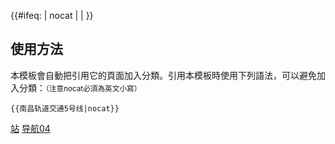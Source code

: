 {{鐵道路線|
| 模板名稱 = 南昌轨道交通5号线
| 名稱 = [[南昌地铁]] [[南昌地铁5号线|5号线]]（规划） [[File:Nanchang Metro Line 5.png|40px|5号线]]
| 代表色 = #{{南昌地铁识别色|5}}
| Logo = [[File:NanChang Metro logo.svg|50px]]
| 背景顏色 = #FFFFFF
| 車站列表 = 枫林大道 - 未知 - 未知 - 未知 - 未知 - 未知 - 未知 - 未知 - {{南昌地铁线路名|2|blink}}&nbsp;[[学府大道东站|学府大道东]] - {{南昌地铁线路名|4|blink}}&nbsp;[[抚生路站|抚生路]] - 未知 - {{南昌地铁线路名|3|blink}}&nbsp;[[江铃站|江铃]] - 未知 - {{南昌地铁线路名|2|blink}}&nbsp;[[城南中心站|城南中心]] - 未知 - 未知 - 未知 - 未知 - {{南昌地铁线路名|1|blink}}&nbsp;[[高新大道站|高新大道]] - 未知 - {{南昌地铁线路名|3|blink}}&nbsp;[[火炬大街站|火炬大街]] - 未知 - {{南昌地铁线路名|4|blink}}&nbsp;[[明园路站|明园路]] - 火炬六路
| 註釋 = 除与开建线路的换乘站外，其它车站名称均无资料。
}}<includeonly>{{#ifeq: {{{1}}} | nocat | <!--空--> | [[Category:南昌地铁5号线|站]] }}</includeonly><noinclude>

==使用方法==
本模板會自動把引用它的頁面加入分類。引用本模板時使用下列語法，可以避免加入分類：<small>（注意nocat必須為英文小寫）</small>
 <nowiki>{{</nowiki>南昌轨道交通5号线<nowiki>|nocat}}</nowiki>

[[Category:南昌轨道交通模板|导航04]]
</noinclude>